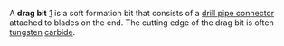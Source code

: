 A '''drag bit''' [http://www.lonestarbit.com/index.php?topgroupid=2&groupid=29] is a soft formation bit that consists of a [[drill pipe connector]] attached to blades on the end.  The cutting edge of the drag bit is often [[tungsten]] [[carbide]].

{{stub}}